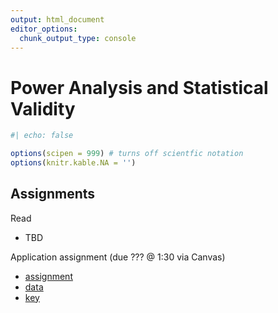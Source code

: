 ```yaml
--- 
output: html_document 
editor_options:  
  chunk_output_type: console
--- 
```

 

# Power Analysis and Statistical Validity

```r
#| echo: false

options(scipen = 999) # turns off scientfic notation
options(knitr.kable.NA = '')
```



## Assignments

Read

- TBD 

Application assignment (due ??? @ 1:30 via Canvas)

- [assignment]()
- [data]()
- [key]()

